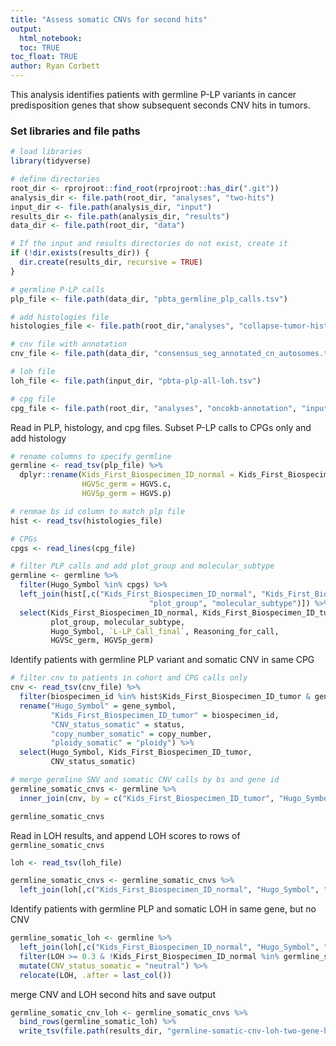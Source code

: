 ```yaml
---
title: "Assess somatic CNVs for second hits"
output: 
  html_notebook:
  toc: TRUE
toc_float: TRUE
author: Ryan Corbett
---
```


This analysis identifies patients with germline P-LP variants in cancer predisposition genes that show subsequent seconds CNV hits in tumors. 

### Set libraries and file paths

```r
# load libraries
library(tidyverse)

# define directories 
root_dir <- rprojroot::find_root(rprojroot::has_dir(".git"))
analysis_dir <- file.path(root_dir, "analyses", "two-hits")
input_dir <- file.path(analysis_dir, "input")
results_dir <- file.path(analysis_dir, "results")
data_dir <- file.path(root_dir, "data")

# If the input and results directories do not exist, create it
if (!dir.exists(results_dir)) {
  dir.create(results_dir, recursive = TRUE)
}

# germline P-LP calls 
plp_file <- file.path(data_dir, "pbta_germline_plp_calls.tsv")

# add histologies file 
histologies_file <- file.path(root_dir,"analyses", "collapse-tumor-histologies", "results", "germline-primary-plus-tumor-histologies-plot-groups-clin-meta.tsv")

# cnv file with annotation 
cnv_file <- file.path(data_dir, "consensus_seg_annotated_cn_autosomes.tsv.gz")

# loh file
loh_file <- file.path(input_dir, "pbta-plp-all-loh.tsv")

# cpg file
cpg_file <- file.path(root_dir, "analyses", "oncokb-annotation", "input", "cpg.txt")
```

Read in PLP, histology, and cpg files. Subset P-LP calls to CPGs only and add histology

```r
# rename columns to specify germline
germline <- read_tsv(plp_file) %>%
  dplyr::rename(Kids_First_Biospecimen_ID_normal = Kids_First_Biospecimen_ID,
                HGVSc_germ = HGVS.c,
                HGVSp_germ = HGVS.p) 

# renmae bs id column to match plp file
hist <- read_tsv(histologies_file)

# CPGs
cpgs <- read_lines(cpg_file)

# filter PLP calls and add plot_group and molecular_subtype
germline <- germline %>%
  filter(Hugo_Symbol %in% cpgs) %>%
  left_join(hist[,c("Kids_First_Biospecimen_ID_normal", "Kids_First_Biospecimen_ID_tumor",
                               "plot_group", "molecular_subtype")]) %>%
  select(Kids_First_Biospecimen_ID_normal, Kids_First_Biospecimen_ID_tumor, 
         plot_group, molecular_subtype,
         Hugo_Symbol, `L-LP_Call_final`, Reasoning_for_call,
         HGVSc_germ, HGVSp_germ)
```

Identify patients with germline PLP variant and somatic CNV in same CPG

```r
# filter cnv to patients in cohort and CPG calls only
cnv <- read_tsv(cnv_file) %>%
  filter(biospecimen_id %in% hist$Kids_First_Biospecimen_ID_tumor & gene_symbol %in% cpgs) %>%
  rename("Hugo_Symbol" = gene_symbol,
         "Kids_First_Biospecimen_ID_tumor" = biospecimen_id,
         "CNV_status_somatic" = status,
         "copy_number_somatic" = copy_number,
         "ploidy_somatic" = "ploidy") %>%
  select(Hugo_Symbol, Kids_First_Biospecimen_ID_tumor,
         CNV_status_somatic)

# merge germline SNV and somatic CNV calls by bs and gene id
germline_somatic_cnvs <- germline %>%
  inner_join(cnv, by = c("Kids_First_Biospecimen_ID_tumor", "Hugo_Symbol"))

germline_somatic_cnvs
```

Read in LOH results, and append LOH scores to rows of `germline_somatic_cnvs`

```r
loh <- read_tsv(loh_file)

germline_somatic_cnvs <- germline_somatic_cnvs %>%
  left_join(loh[,c("Kids_First_Biospecimen_ID_normal", "Hugo_Symbol", "LOH")], by = c("Kids_First_Biospecimen_ID_normal", "Hugo_Symbol"))
```

Identify patients with germline PLP and somatic LOH in same gene, but no CNV

```r
germline_somatic_loh <- germline %>%
  left_join(loh[,c("Kids_First_Biospecimen_ID_normal", "Hugo_Symbol", "LOH")], by = c("Kids_First_Biospecimen_ID_normal", "Hugo_Symbol")) %>%
  filter(LOH >= 0.3 & !Kids_First_Biospecimen_ID_normal %in% germline_somatic_gene_matches$Kids_First_Biospecimen_ID_normal) %>%
  mutate(CNV_status_somatic = "neutral") %>%
  relocate(LOH, .after = last_col())
```

merge CNV and LOH second hits and save output
```r
germline_somatic_cnv_loh <- germline_somatic_cnvs %>%
  bind_rows(germline_somatic_loh) %>%
  write_tsv(file.path(results_dir, "germline-somatic-cnv-loh-two-gene-hits.tsv"))
```
